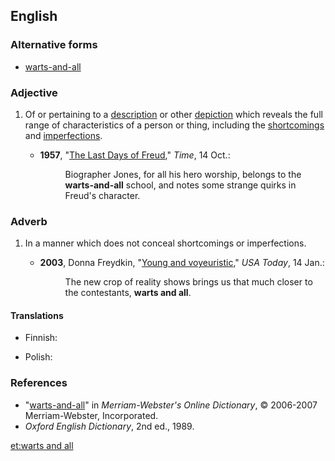==English==

===Alternative forms===
* [[warts-and-all]]

===Adjective===
{{en-adj|pos=[[wart]]s [[and all]]|-}}

# {{idiomatic|often|[[hyphenated]]}} Of or pertaining to a [[description]] or other [[depiction]] which reveals the full range of characteristics of a person or thing, including the [[shortcomings]] and [[imperfections]].
#* '''1957''', "[http://www.time.com/time/magazine/article/0,9171,862786-1,00.html The Last Days of Freud]," ''Time'', 14 Oct.:
#*: Biographer Jones, for all his hero worship, belongs to the '''warts-and-all''' school, and notes some strange quirks in Freud's character.

===Adverb===
{{en-adj|pos=[[wart]]s [[and all]]|-}}

# {{idiomatic}} In a manner which does not conceal shortcomings or imperfections.
#* '''2003''', Donna Freydkin, "[http://www.usatoday.com/life/television/news/2003-01-14-young-cover_x.htm Young and voyeuristic]," ''USA Today'', 14 Jan.:
#*: The new crop of reality shows brings us that much closer to the contestants, '''warts and all'''.

====Translations====
{{trans-top|in a manner which does not conceal shortcomings or imperfections}}
* Finnish: {{t-|fi|kaunistelematta}}
{{trans-mid}}
* Polish: {{t|pl|bezdyskusyjnie}}
{{trans-bottom}}

===References===
* "[http://www.m-w.com/cgi-bin/dictionary?book=Dictionary&va=warts+and+all warts-and-all]" in ''Merriam-Webster's Online Dictionary'', © 2006-2007 Merriam-Webster, Incorporated.
* ''Oxford English Dictionary'', 2nd ed., 1989.

[[et:warts and all]]